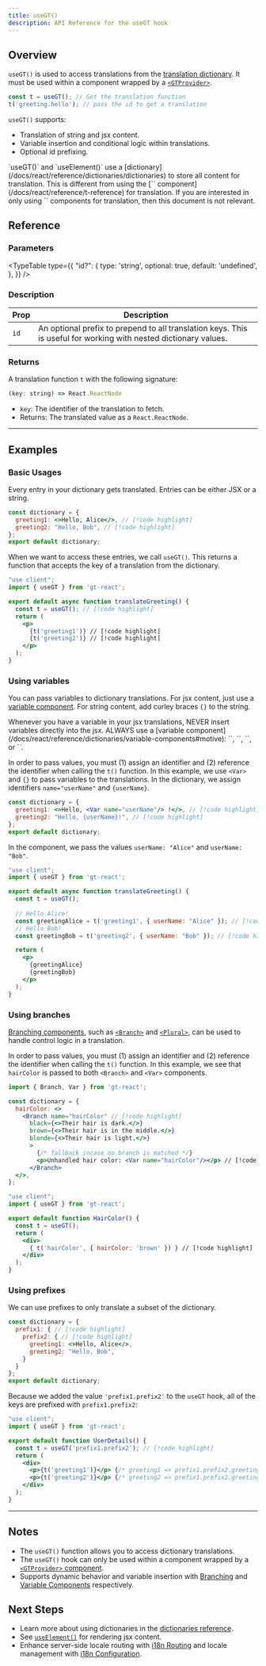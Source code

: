 ```yaml
---
title: useGT()
description: API Reference for the useGT hook
---
```


## Overview

`useGT()` is used to access translations from the [translation dictionary](/docs/react/reference/dictionaries/dictionaries).
It must be used within a component wrapped by a [`<GTProvider>`](/docs/react/api/components/gtprovider).

```jsx
const t = useGT(); // Get the translation function
t('greeting.hello'); // pass the id to get a translation
```

`useGT()` supports:
  * Translation of string and jsx content.
  * Variable insertion and conditional logic within translations.
  * Optional id prefixing.


<Callout>
  `useGT()` and `useElement()` use a [dictionary](/docs/react/reference/dictionaries/dictionaries) to store all content for translation.
  This is different from using the [`<T>` component](/docs/react/reference/t-reference) for translation.
  If you are interested in only using `<T>` components for translation, then this document is not relevant.
</Callout>

## Reference

### Parameters

<TypeTable
  type={{
    "id?": {
        type: 'string',
        optional: true,
        default: 'undefined',
    },
  }}
/>

### Description

| Prop | Description |
| ---- | ----------- |
| `id` | An optional prefix to prepend to all translation keys. This is useful for working with nested dictionary values.|

### Returns

A translation function `t` with the following signature:

```jsx
(key: string) => React.ReactNode
```
- `key`: The identifier of the translation to fetch.
- Returns: The translated value as a `React.ReactNode`.

---

## Examples

### Basic Usages
Every entry in your dictionary gets translated.
Entries can be either JSX or a string.

```jsx title="dictionary.jsx" copy
const dictionary = {
  greeting1: <>Hello, Alice</>, // [!code highlight]
  greeting2: "Hello, Bob", // [!code highlight]
};
export default dictionary;
```

When we want to access these entries, we call `useGT()`.
This returns a function that accepts the key of a translation from the dictionary.

```jsx title="translateGreeting.jsx" copy
"use client";
import { useGT } from 'gt-react';

export default async function translateGreeting() {
  const t = useGT(); // [!code highlight]
  return (
    <p>
      {t('greeting1')} // [!code highlight]
      {t('greeting2')} // [!code highlight]
    </p>
  );
}
```

### Using variables

You can pass variables to dictionary translations.
For jsx content, just use a [variable component](/docs/react/reference/dictionaries/variable-components).
For string content, add curley braces `{}` to the string.

<Callout type="error">
  Whenever you have a variable in your jsx translations,
  NEVER insert variables directly into the jsx.
  ALWAYS use a [variable component](/docs/react/reference/dictionaries/variable-components#motive):
  `<Currency>`, `<DateTime>`, `<Num>`, or `<Var>`.
</Callout>

In order to pass values, you must (1) assign an identifier and (2) reference the identifier when calling the `t()` function.
In this example, we use `<Var>` and `{}` to pass variables to the translations.
In the dictionary, we assign identifiers `name="userName"` and `{userName}`.

```jsx title="dictionary.jsx" copy
const dictionary = {
  greeting1: <>Hello, <Var name="userName"/> !</>, // [!code highlight]
  greeting2: "Hello, {userName}!", // [!code highlight]
};
export default dictionary;
```
In the component, we pass the values `userName: "Alice"` and `userName: "Bob"`.

```jsx title="translateGreeting.jsx" copy
"use client";
import { useGT } from 'gt-react';

export default async function translateGreeting() {
  const t = useGT();
  
  // Hello Alice!
  const greetingAlice = t('greeting1', { userName: "Alice" }); // [!code highlight]
  // Hello Bob!
  const greetingBob = t('greeting2', { userName: "Bob" }); // [!code highlight]

  return (
    <p>
      {greetingAlice}
      {greetingBob}
    </p>
  );
}
```

### Using branches
[Branching components](/docs/react/reference/dictionaries/branching-components), such as [`<Branch>`](/docs/react/api/components/branch) and [`<Plural>`](/docs/react/api/components/plural),
can be used to handle control logic in a translation.

In order to pass values, you must (1) assign an identifier and (2) reference the identifier when calling the `t()` function.
In this example, we see that `hairColor` is passed to both `<Branch>` and `<Var>` components.
```jsx title="dictionary.jsx" copy
import { Branch, Var } from 'gt-react';

const dictionary = {
  hairColor: <>
    <Branch name="hairColor" // [!code highlight]
      black={<>Their hair is dark.</>}
      brown={<>Their hair is in the middle.</>}
      blonde={<>Their hair is light.</>}
      >
        {/* fallback incase no branch is matched */}
        <p>Unhandled hair color: <Var name="hairColor"/></p> // [!code highlight]
      </Branch>
  </>,
};
```

```jsx title="HairColor.jsx" copy
"use client";
import { useGT } from 'gt-react';

export default function HairColor() {
  const t = useGT();
  return (
    <div>
      { t('hairColor', { hairColor: 'brown' }) } // [!code highlight]
    </div>
  );
}
```

### Using prefixes

We can use prefixes to only translate a subset of the dictionary.
```jsx  title="dictionary.jsx" copy
const dictionary = {
  prefix1: { // [!code highlight]
    prefix2: { // [!code highlight]
      greeting1: <>Hello, Alice</>,
      greeting2: "Hello, Bob",
    }
  }
};
export default dictionary;
```
Because we added the value `'prefix1.prefix2'` to the `useGT` hook, all of the keys are prefixed with `prefix1.prefix2`:
```jsx title="UserDetails.jsx" copy
"use client";
import { useGT } from 'gt-react';

export default function UserDetails() {
  const t = useGT('prefix1.prefix2'); // [!code highlight]
  return (
    <div>
      <p>{t('greeting1')}</p> {/* greeting1 => prefix1.prefix2.greeting1 */} // [!code highlight]
      <p>{t('greeting2')}</p> {/* greeting2 => prefix1.prefix2.greeting2 */} // [!code highlight]
    </div>
  );
}
```
--- 
## Notes
 * The `useGT()` function allows you to access dictionary translations.
 * The `useGT()` hook can only be used within a component wrapped by a [`<GTProvider>` component](/docs/react/api/components/gtprovider).
 * Supports dynamic behavior and variable insertion with [Branching](/docs/react/reference/template-dictionaries/branching-components) and [Variable Components]((/docs/react/reference/template-dictionaries/variable-components)) respectively.

## Next Steps
 * Learn more about using dictionaries in the [dictionaries reference](/docs/react/reference/dictionaries/dictionaries).
 * See [`useElement()`](/docs/next/api/element/useElement) for rendering jsx content.
 * Enhance server-side locale routing with [i18n Routing](/docs/react/guides/i18n-routing) and locale management with [i18n Configuration](/docs/react/reference/i18n-configuration).